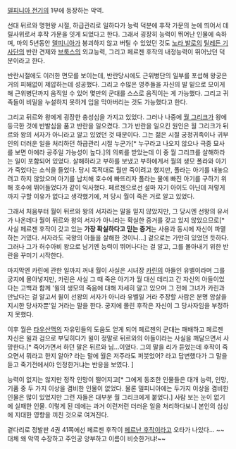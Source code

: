 [[델피니아 전기]]의 1부에 등장하는 악역.

선대 뒤르와 명현왕 시절, 하급관리로 일하다가 능력 덕분에 후작 가문의 눈에 띄어서 데릴사위로서 후작 가문을 잇게 되었다고 한다. 그래서 굉장히 능력이 뛰어난 인물에 속하며, 마의 5년동안 [[델피니아]]가 붕괴하지 않고 버틸 수 있었던 것도 [[노라 발로]]의 [[틸레든 기사단]]의 반란 견제와 [[브룩스]]의 외교능력, 그리고 페르젠 후작의 내정능력이 뛰어났던 덕분이라고 한다.

반란시절에도 이러한 면모를 보이는데, 반란당시에도 근위병단의 일부를 포섭해 왕궁은 거의 피해없이 제압하는데 성공했다. 그리고 수많은 영주들을 자신의 발 밑으로 모이게 해 근위병단까지 움직일 수 있어 몇만의 군대를 스스로 움직이는 게 가능했다. 그리고 귀족들이 비밀을 누설하지 못하게 입을 막아버리는 것도 가능했다고 한다.

그리고 뒤르와 왕에게 굉장한 충성심을 가지고 있었다. 그러나 나중에 [[월 그리크]]가 왕에 등극한 것에 반발심을 품고 반란을 일으켰다. 그가 반란을 일으킨 원인은 월 그리크가 뒤르와 왕의 서자가 아니라고 알고 있었던 것 때문이다.  그는 젊은 시절 궁정귀족이나 귀부인의 더러운 일을 처리하던 하급관리 시절 누군가[* 누구라고 나오지 않으나 극중 묘사를 보면 아에라 공주일 가능성이 높다.]의 의뢰를 받았는데 이 중 월 그리크를 살해하라는 일이 포함되어 있었다. 살해하라고 부하를 보냈고 부하에게서 월의 생모 폴라와 아기가 죽었다는 소식을 들었다. 당시 목적대로 월만 죽이려고 했지만, 폴라는 아기를 내놓으려고 하지 않았으며 아기를 납치해 호수에 빠뜨리자 폴라는 물에 빠진 아기를 구하기 위해 호수에 뛰어들었다가 같이 익사했다. 페르젠으로선 설마 자기 아이도 아닌데 저렇게까지 구할 이유가 없다고 생각했기에, 저 당시 월이 죽은 거로 알고 있었다.

그래서 처음부터 월이 뒤르와 왕의 서자라는 말을 믿지 않았지만, 그 당시엔 선왕의 유서가 나온데다 월이 뒤르와 왕의 서자가 아니라는 확실한 증거를 갖고 있지 않았으므로[* 사실 페르젠 후작이 갖고 있는 '''가장 확실하다고 믿는 증거'''는 사용과 동시에 자신이 파멸하는 거였다. 서자라도 국왕의 아들을 살해한 것이니...] 겉으로는 가만히 있었던 듯하다. 그러나 그가 허수아비 왕으로 남기엔 능력이 뛰어나다는 걸 알고, 그를 몰아내기 위한 반란을 꾸미기 시작한다.

마지막엔 카린에 관한 일까지 꺼내 월이 사실은 시녀장 [[카린]]의 아들인 유벨이라며 그를 궁지에 몰아넣지만, 카린은 사실 그 때 죽은 아기가 월 대신 데리고 간 자신의 아들이었다는 고백과 함께 '윌의 생모의 죽음에 대해 자세히 알고 있으며 그 전에 그녀가 카린과 만났다는 걸 알고서 윌이 선왕의 서자가 아니라 유벨일 거라 주장할 사람은 분명 암살을 지시한 당사자뿐'일 거라는 말을 한다. 궁지에 몰린 후작은 자신이 그 당사자임을 부정하지 못했다. 

이후 월은 [[타우산맥]]의 자유민들의 도움도 얻게 되어 페르젠의 군대는 패배하고 페르젠 자신은 윌과 검으로 부딪히다가 윌이 정말로 뒤르와의 아들이라는 사실을 깨달으면서 사망한다.[* 죽어가면서 하던 말은 뒤르와 님...이였다. 그의 말을 리가 듣었는데 후작이 죽으면서 뭐라고 한지 알아? 라는 말에 월은 저주라도 퍼붓었어? 라고 답변했다가 그 말을 듣고 죽기전에서야 인정한거냐는 반응을 보였다. ]

능력이 없지는 않지만 정작 인망이 떨어지고[* 그에게 동조한 인물들은 대개 능력, 인망, 기품 중 두 가지 이상을 겸비한 인물이 없었다. 물론 델피니아에는 두가지 이상을 겸비한 인물은 많이 있었지만 그런 자들은 대부분 월 그리크에게 붙었다.] 사람 보는 눈이 없기에 실패한 인물. 이렇게 된 데에는 과거 이런저런 더러운 일을 처리하다보니 본인의 심상에 지대한 영향을 끼친 것으로 여겨진다. 

곁다리로 정발판 4권 41쪽에선 페르젠 후작이 [[페르난 후작]]이라고 오타가 나있다... ~~대체 왜 악역 수장하고 주인공 양부하고 이름이 비슷한거냐!~~
